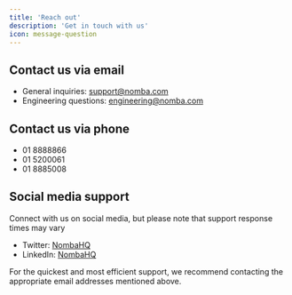 ```yaml
---
title: 'Reach out'
description: 'Get in touch with us'
icon: message-question
---
```


## Contact us via email
- General inquiries: support@nomba.com
- Engineering questions: engineering@nomba.com

## Contact us via phone
- 01 8888866
- 01 5200061
- 01 8885008

## Social media support
Connect with us on social media, but please note that support response times may vary

- Twitter: [NombaHQ](https://twitter.com/nombahq)
- LinkedIn: [NombaHQ](https://www.linkedin.com/company/nombahq)

For the quickest and most efficient support, we recommend contacting the appropriate email addresses mentioned above.
